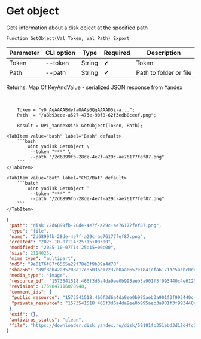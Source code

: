 ﻿---
sidebar_position: 3
description: Get object and other functions to work with Yandex Disk in the Open Integration Package, a free open-source integration library for 1C:Enterprise 8, OneScript and CLI
keywords: [1C, 1С, 1С:Enterprise, 1С:Enterprise 8.3, API, Integration, Services, Exchange, OneScript, CLI, Yandex Disk]
---


# Get object
 Gets information about a disk object at the specified path



`Function GetObject(Val Token, Val Path) Export`

  | Parameter | CLI option | Type | Required | Description |
  |-|-|-|-|-|
  | Token | --token | String | &#x2714; | Token |
  | Path | --path | String | &#x2714; | Path to folder or file |

  
  Returns:  Map Of KeyAndValue - serialized JSON response from Yandex

<br/>



```bsl title="1C:Enterprise/OneScript code example"
    Token = "y0_AgAAAABdylaOAAs0QgAAAAD5i-a...";
    Path  = "/a8b93cce-a527-473e-90f8-62f3edb0ceef.png";

    Result = OPI_YandexDisk.GetObject(Token, Path);
```
 

 <Tabs>
  
    <TabItem value="bash" label="Bash" default>
        ```bash
            oint yadisk GetObject \
             --token "***" \
             --path "/2d6899fb-28de-4e7f-a29c-ae76177fef87.png"
        ```
    </TabItem>
  
    <TabItem value="bat" label="CMD/Bat" default>
        ```batch
            oint yadisk GetObject ^
             --token "***" ^
             --path "/2d6899fb-28de-4e7f-a29c-ae76177fef87.png"
        ```
    </TabItem>
</Tabs>


```json title="Result"
{
 "path": "disk:/2d6899fb-28de-4e7f-a29c-ae76177fef87.png",
 "type": "file",
 "name": "2d6899fb-28de-4e7f-a29c-ae76177fef87.png",
 "created": "2025-10-07T14:25:15+00:00",
 "modified": "2025-10-07T14:25:15+00:00",
 "size": 2114023,
 "mime_type": "multipart",
 "md5": "9e0176f87f6565a22f78e0f9b39a4d78",
 "sha256": "89f8eb42a35208a17c85036e17237b0aa0657e1841efa6171dc5acbc0dea9e18",
 "media_type": "image",
 "resource_id": "1573541518:466f3d6a4da9ee0b995aeb3a901f3f993440c4e6120313163a093ca5740d7ff7",
 "revision": 1759847116078948,
 "comment_ids": {
  "public_resource": "1573541518:466f3d6a4da9ee0b995aeb3a901f3f993440c4e6120313163a093ca5740d7ff7",
  "private_resource": "1573541518:466f3d6a4da9ee0b995aeb3a901f3f993440c4e6120313163a093ca5740d7ff7"
 },
 "exif": {},
 "antivirus_status": "clean",
 "file": "https://downloader.disk.yandex.ru/disk/59181fb351ebd3d12d4fc17a7718a2491ed702b4a43db6b8c0cc6dc1f4445757/68e55b0e/Kdpe3dFisZLPovVA4r-aBmpkby3AOQiLsayEHYapOMw2ylFGSbZZrsWtGPTvHxG_-QDrqSGFBOOsS3b3gKT1zA%3D%3D?uid=1573541518&filename=2d6899fb-28de-4e7f-a29c-ae76177fef87.png&disposition=attachment&hash=&limit=0&content_type=multipart&owner_uid=1573541518&fsize=2114023&hid=03d7263840468e281bd0b238a26e7d0d&media_type=image&tknv=v3&etag=9e0176f87f6565a22f78e0f9b39a4d78"
}
```
